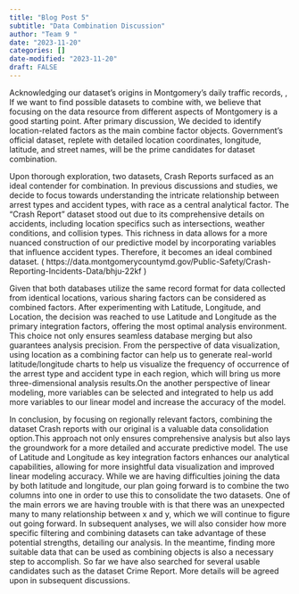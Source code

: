 ```yaml
---
title: "Blog Post 5"
subtitle: "Data Combination Discussion"
author: "Team 9 "
date: "2023-11-20"
categories: []
date-modified: "2023-11-20"
draft: FALSE
---
```


Acknowledging our dataset's origins in Montgomery's daily traffic records, , If we want to find possible datasets to combine with, we believe that focusing on the data resource from different aspects of Montgomery is a good starting point. After primary discussion, We decided to identify location-related factors as the main combine factor objects. Government's official dataset, replete with detailed location coordinates, longitude, latitude, and street names, will be the prime candidates for dataset combination.

Upon thorough exploration, two datasets, Crash Reports surfaced as an ideal contender for combination. In previous discussions and studies, we decide to  focus towards understanding the intricate relationship between arrest types and accident types, with race as a central analytical factor. The "Crash Report" dataset stood out due to its comprehensive details on accidents, including location specifics such as intersections, weather conditions, and collision types. This richness in data allows for a more nuanced construction of our predictive model by incorporating variables that influence accident types. Therefore, it becomes an ideal combined dataset. ( https://data.montgomerycountymd.gov/Public-Safety/Crash-Reporting-Incidents-Data/bhju-22kf )

Given that both databases utilize the same record format for data collected from identical locations, various sharing factors can be considered as combined factors. After experimenting with Latitude, Longitude, and Location, the decision was reached to use Latitude and Longitude as the primary integration factors, offering the most optimal analysis environment. This choice not only ensures seamless database merging but also guarantees analysis precision. From the perspective of data visualization, using location as a combining factor can help us to generate real-world latitude/longitude charts to help us visualize the frequency of occurrence of the arrest type and accident type in each region, which will bring us more three-dimensional analysis results.On the another perspective of linear modeling, more variables can be selected and integrated to help us add more variables to our linear model and increase the accuracy of the model. 

In conclusion, by focusing on regionally relevant factors, combining the dataset Crash reports with our original is a valuable data consolidation option.This approach not only ensures comprehensive analysis but also lays the groundwork for a more detailed and accurate predictive model. The use of Latitude and Longitude as key integration factors enhances our analytical capabilities, allowing for more insightful data visualization and improved linear modeling accuracy. While we are having difficulties joining the data by both latitude and longitude, our plan going forward is to combine the two columns into one in order to use this to consolidate the two datasets. One of the main errors we are having trouble with is that there was an unexpected many to many relationship between x and y, which we will continue to figure out going forward. In subsequent analyses, we will also consider how more specific filtering and combining datasets can take advantage of these potential strengths, detailing our analysis. In the meantime, finding more suitable data that can be used as combining objects is also a necessary step to accomplish. So far we have also searched for several usable candidates such as the dataset Crime Report. More details will be agreed upon in subsequent discussions. 




